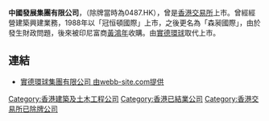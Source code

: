 '''中國發展集團有限公司'''，（除牌當時為0487.HK），曾是[[香港交易所|香港交易所]]上市。曾經經營建築興建業務，1988年以「冠恒頓國際」上市，之後更名為「森昶國際」，由於發生財政問題，後來被印尼富商[[黃鴻年|黃鴻年]]收購。由[[實德環球|實德環球]]取代上市。

== 連結 ==
* [http://webb-site.com/dbpub/orgdata.asp?code=487 實德環球集團有限公司 由webb-site.com提供]{{Wayback|url=http://webb-site.com/dbpub/orgdata.asp?code=487 |date=20190124064737 }}

[[Category:香港建築及土木工程公司|Category:香港建築及土木工程公司]]
[[Category:香港已結業公司|Category:香港已結業公司]]
[[Category:香港交易所已除牌公司|Category:香港交易所已除牌公司]]